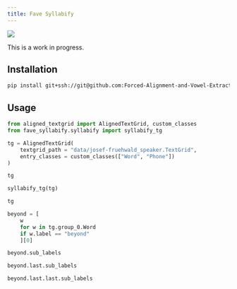 ```yaml
---
title: Fave Syllabify
---
```




![](https://img.shields.io/badge/%E2%9A%A0%EF%B8%8F-work_in_progress-red)

This is a work in progress.

## Installation

```bash
pip install git+ssh://git@github.com:Forced-Alignment-and-Vowel-Extraction/fave-syllabify.git
```

## Usage

```python
from aligned_textgrid import AlignedTextGrid, custom_classes
from fave_syllabify.syllabify import syllabify_tg
```

```python
tg = AlignedTextGrid(
    textgrid_path = "data/josef-fruehwald_speaker.TextGrid",
    entry_classes = custom_classes(["Word", "Phone"])
)

tg
```


```python
syllabify_tg(tg)

tg
```


```python
beyond = [
    w 
    for w in tg.group_0.Word 
    if w.label == "beyond"
    ][0]
```

```python
beyond.sub_labels
```

```python
beyond.last.sub_labels
```

```python
beyond.last.last.sub_labels
```